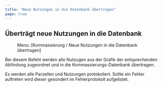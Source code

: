```yaml
---
title: "Neue Nutzungen in die Datenbank übertragen"
page: true
---
```

## &#220;bertr&#228;gt neue Nutzungen in die Datenbank
<GeoMapper> <Menu> Menu: [Kommassierung / Neue Nutzungen in die Datenbank übertragen] </Menu> 

Bei diesem Befehl werden alle Nutzugen aus der Grafik der entsprechenden Abfindung zugeordnet und in die Kommassierungs-Datenbank &#252;bertragen.

<Success>
 Es werden alle Parzellen und Nutzungen protokoliert. Sollte ein Fehler auftreten wird dieser gesondert im Fehlerprotokoll aufgelistet.
</Success>

</GeoMapper>